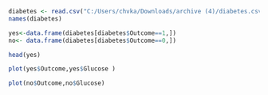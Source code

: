 ```{r}
diabetes <- read.csv("C:/Users/chvka/Downloads/archive (4)/diabetes.csv")
names(diabetes)
```

```{r}
yes<-data.frame(diabetes[diabetes$Outcome==1,])
no<- data.frame(diabetes[diabetes$Outcome==0,])
```

```{r}
head(yes)
```

```{r}
plot(yes$Outcome,yes$Glucose )
```

```{r}
plot(no$Outcome,no$Glucose)
```















